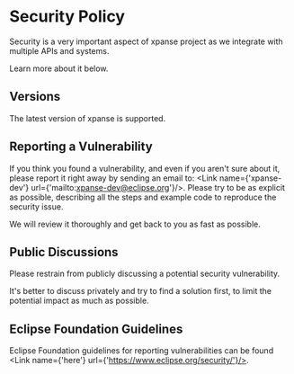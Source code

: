 
# Security Policy

Security is a very important aspect of xpanse project as we integrate with multiple APIs and systems.

Learn more about it below.

## Versions

The latest version of xpanse is supported.

## Reporting a Vulnerability

If you think you found a vulnerability, and even if you aren't sure about it, please report it right away by sending an email to: <Link name={'xpanse-dev'} url={'mailto:xpanse-dev@eclipse.org'}/>. Please try to be as explicit as possible, describing all the steps and example code to reproduce the security issue.

We will review it thoroughly and get back to you as fast as possible.

## Public Discussions

Please restrain from publicly discussing a potential security vulnerability.

It's better to discuss privately and try to find a solution first, to limit the potential impact as much as possible.

## Eclipse Foundation Guidelines

Eclipse Foundation guidelines for reporting vulnerabilities can be found <Link name={'here'} url={'https://www.eclipse.org/security/'}/>.

